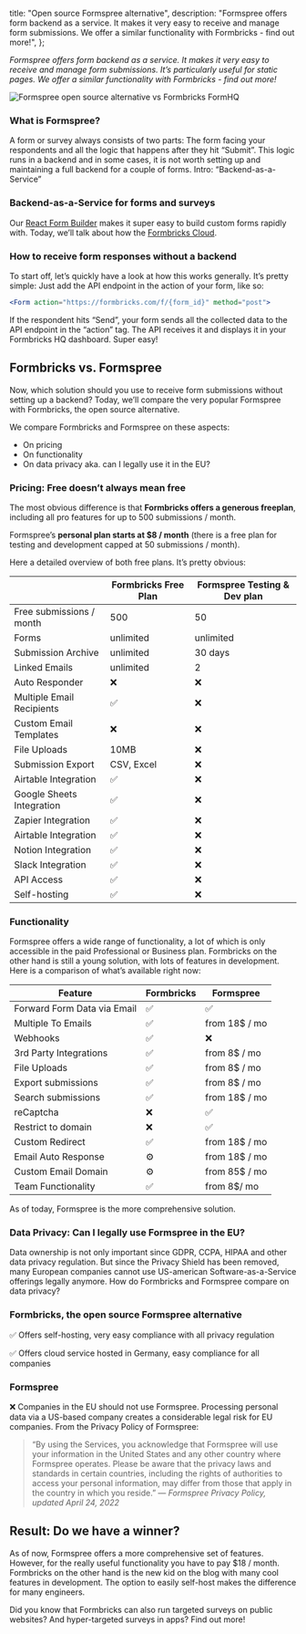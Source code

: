 
  title: "Open source Formspree alternative",
  description:
    "Formspree offers form backend as a service. It makes it very easy to receive and manage form submissions. We offer a similar functionality with Formbricks - find out more!",
};

_Formspree offers form backend as a service. It makes it very easy to receive and manage form submissions. It’s particularly useful for static pages. We offer a similar functionality with Formbricks - find out more!_

<Image
  src={HeaderImage}
  alt="Formspree open source alternative vs Formbricks FormHQ"
  className="rounded-lg"
/>

### What is Formspree?

A form or survey always consists of two parts: The form facing your respondents and all the logic that happens after they hit “Submit”. This logic runs in a backend and in some cases, it is not worth setting up and maintaining a full backend for a couple of forms. Intro: “Backend-as-a-Service”

### Backend-as-a-Service for forms and surveys

Our [React Form Builder](/react-form-library) makes it super easy to build custom forms rapidly with. Today, we’ll talk about how the [Formbricks Cloud](https://app.formbricks.com).

### How to receive form responses without a backend

To start off, let’s quickly have a look at how this works generally. It’s pretty simple: Just add the API endpoint in the action of your form, like so:

```jsx
<Form action="https://formbricks.com/f/{form_id}" method="post">
```

If the respondent hits “Send”, your form sends all the collected data to the API endpoint in the “action” tag. The API receives it and displays it in your Formbricks HQ dashboard. Super easy!

## Formbricks vs. Formspree

Now, which solution should you use to receive form submissions without setting up a backend? Today, we’ll compare the very popular Formspree with Formbricks, the open source alternative.

We compare Formbricks and Formspree on these aspects:

- On pricing
- On functionality
- On data privacy aka. can I legally use it in the EU?

### Pricing: Free doesn’t always mean free

The most obvious difference is that **Formbricks offers a generous freeplan**, including all pro features for up to 500 submissions / month.

Formspree’s **personal plan starts at $8 / month** (there is a free plan for testing and development capped at 50 submissions / month).

Here a detailed overview of both free plans. It’s pretty obvious:

|                           | Formbricks Free Plan | Formspree Testing & Dev plan |
| ------------------------- | -------------------- | ---------------------------- |
| Free submissions / month  | 500                  | 50                           |
| Forms                     | unlimited            | unlimited                    |
| Submission Archive        | unlimited            | 30 days                      |
| Linked Emails             | unlimited            | 2                            |
| Auto Responder            | ❌                   | ❌                           |
| Multiple Email Recipients | ✅                   | ❌                           |
| Custom Email Templates    | ❌                  | ❌                           |
| File Uploads              | 10MB                 | ❌                           |
| Submission Export         | CSV, Excel                  | ❌                           |
| Airtable Integration      | ✅                   | ❌                           |
| Google Sheets Integration | ✅                   | ❌                           |
| Zapier Integration        | ✅                   | ❌                           |
| Airtable Integration        | ✅                   | ❌                           |
| Notion Integration        | ✅                   | ❌                           |
| Slack Integration        | ✅                   | ❌                           |
| API Access                | ✅                   | ❌                           |
| Self-hosting              | ✅                   | ❌                           |


### Functionality

Formspree offers a wide range of functionality, a lot of which is only accessible in the paid Professional or Business plan. Formbricks on the other hand is still a young solution, with lots of features in development. Here is a comparison of what’s available right now:

| Feature                     | Formbricks | Formspree     |
| --------------------------- | ---------- | ------------- |
| Forward Form Data via Email | ✅         | ✅            |
| Multiple To Emails          | ✅         | from 18$ / mo |
| Webhooks                    | ✅         | ❌            |
| 3rd Party Integrations      | ✅         | from 8$ / mo  |
| File Uploads                | ✅         | from 8$ / mo  |
| Export submissions          | ✅         | from 8$ / mo  |
| Search submissions          | ✅         | from 18$ / mo |
| reCaptcha                   | ❌         | ✅            |
| Restrict to domain          | ❌         | ✅            |
| Custom Redirect             | ✅         | from 18$ / mo |
| Email Auto Response         | ⚙️         | from 18$ / mo |
| Custom Email Domain         | ⚙️         | from 85$ / mo |
| Team Functionality          | ✅         | from 8$/ mo   |

As of today, Formspree is the more comprehensive solution.

### Data Privacy: Can I legally use Formspree in the EU?

Data ownership is not only important since GDPR, CCPA, HIPAA and other data privacy regulation. But since the Privacy Shield has been removed, many European companies cannot use US-american Software-as-a-Service offerings legally anymore. How do Formbricks and Formspree compare on data privacy?

### Formbricks, the open source Formspree alternative

✅ Offers self-hosting, very easy compliance with all privacy regulation

✅ Offers cloud service hosted in Germany, easy compliance for all companies

### Formspree

❌ Companies in the EU should not use Formspree. Processing personal data via a US-based company creates a considerable legal risk for EU companies. From the Privacy Policy of Formspree:

> “By using the Services, you acknowledge that Formspree will use your information in the United States and any other country where Formspree operates. Please be aware that the privacy laws and standards in certain countries, including the rights of authorities to access your personal information, may differ from those that apply in the country in which you reside.” — _Formspree Privacy Policy, updated April 24, 2022_

## Result: Do we have a winner?

As of now, Formspree offers a more comprehensive set of features. However, for the really useful functionality you have to pay $18 / month. Formbricks on the other hand is the new kid on the blog with many cool features in development. The option to easily self-host makes the difference for many engineers.

<Callout title="Wanna find out more?" type="note">
Did you know that Formbricks can also run <Link href="/website-survey">targeted surveys on public websites?</Link> And <Link href="/in-app-survey">hyper-targeted surveys in apps?</Link> Find out more!
</Callout>


